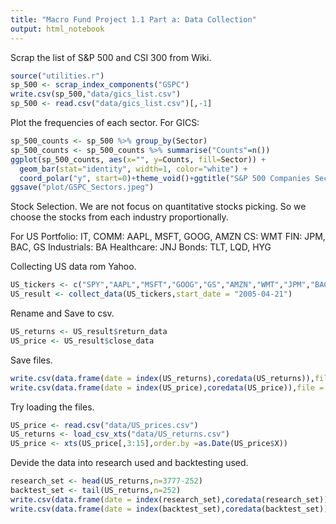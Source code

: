 ---
title: "Macro Fund Project 1.1 Part a: Data Collection"
output: html_notebook
---


Scrap the list of S&P 500 and CSI 300 from Wiki.
```{r}
source("utilities.r")
sp_500 <- scrap_index_components("GSPC")
write.csv(sp_500,"data/gics_list.csv")
sp_500 <- read.csv("data/gics_list.csv")[,-1]
```


Plot the frequencies of each sector.
For GICS:
```{r}
sp_500_counts <- sp_500 %>% group_by(Sector)
sp_500_counts <- sp_500_counts %>% summarise("Counts"=n())
ggplot(sp_500_counts, aes(x="", y=Counts, fill=Sector)) +
  geom_bar(stat="identity", width=1, color="white") +
  coord_polar("y", start=0)+theme_void()+ggtitle("S&P 500 Companies Sectors")
ggsave("plot/GSPC_Sectors.jpeg")
```



Stock Selection. We are not focus on quantitative stocks picking. So we choose the stocks from each industry proportionally. 

For US Portfolio:
IT, COMM: AAPL, MSFT, GOOG, AMZN
CS: WMT
FIN: JPM, BAC, GS
Industrials: BA
Healthcare: JNJ
Bonds:
TLT, LQD, HYG

Collecting US data rom Yahoo.
```{r}
US_tickers <- c("SPY","AAPL","MSFT","GOOG","GS","AMZN","WMT","JPM","BAC","JNJ","BA","TLT","LQD")
US_result <- collect_data(US_tickers,start_date = "2005-04-21")
```

Rename and Save to csv. 
```{r}
US_returns <- US_result$return_data
US_price <- US_result$close_data
```

Save files.
```{r}
write.csv(data.frame(date = index(US_returns),coredata(US_returns)),file = "data/US_returns.csv")
write.csv(data.frame(date = index(US_price),coredata(US_price)),file = "data/US_prices.csv")
```

Try loading the files.
```{r}
US_price <- read.csv("data/US_prices.csv")
US_returns <- load_csv_xts("data/US_returns.csv")
US_price <- xts(US_price[,3:15],order.by =as.Date(US_price$X))

```

Devide the data into research used and backtesting used.
```{r}
research_set <- head(US_returns,n=3777-252)
backtest_set <- tail(US_returns,n=252)
write.csv(data.frame(date = index(research_set),coredata(research_set)),"data/research_set.csv")
write.csv(data.frame(date = index(backtest_set),coredata(backtest_set)),"data/backtest_set.csv")
```











